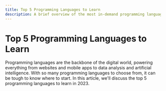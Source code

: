 ```yaml
---
title: Top 5 Programming Languages to Learn
description: A brief overview of the most in-demand programming languages you should consider learning in 2023 to stay ahead of the curve in the tech industry.
---
```


# Top 5 Programming Languages to Learn

Programming languages are the backbone of the digital world, powering everything from websites and mobile apps to data analysis and artificial intelligence. With so many programming languages to choose from, it can be tough to know where to start. In this article, we'll discuss the top 5 programming languages to learn in 2023.
